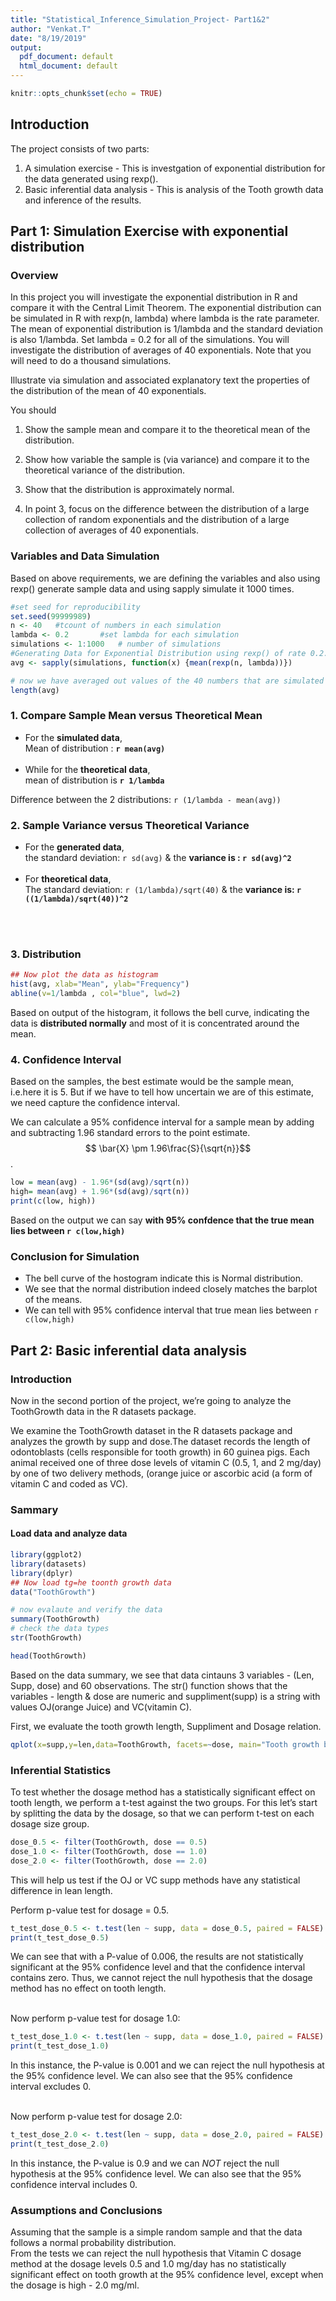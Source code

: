 ```yaml
---
title: "Statistical_Inference_Simulation_Project- Part1&2"
author: "Venkat.T"
date: "8/19/2019"
output:
  pdf_document: default
  html_document: default
---
```


```r
knitr::opts_chunk$set(echo = TRUE)
```

## Introduction

The project consists of two parts:

1. A simulation exercise - This is investgation of exponential distribution for the data generated using rexp().
2. Basic inferential data analysis - This is analysis of the Tooth growth data and inference of the results.



## Part 1: Simulation Exercise with exponential distribution

### Overview
In this project you will investigate the exponential distribution in R and compare it with the Central Limit Theorem. The exponential distribution can be simulated in R with rexp(n, lambda) where lambda is the rate parameter. The mean of exponential distribution is 1/lambda and the standard deviation is also 1/lambda. Set lambda = 0.2 for all of the simulations. You will investigate the distribution of averages of 40 exponentials. Note that you will need to do a thousand simulations.

Illustrate via simulation and associated explanatory text the properties of the distribution of the mean of 40 exponentials. 

You should

1. Show the sample mean and compare it to the theoretical mean of the distribution.

2. Show how variable the sample is (via variance) and compare it to the theoretical variance of the distribution.

3. Show that the distribution is approximately normal.

4. In point 3, focus on the difference between the distribution of a large collection of random exponentials and the distribution of a large collection of averages of 40 exponentials.


### Variables and Data Simulation
Based on above requirements, we are defining the variables and also using rexp() generate sample data and using sapply simulate it 1000 times.
```r
#set seed for reproducibility
set.seed(99999989)
n <- 40   #tcount of numbers in each simulation
lambda <- 0.2       #set lambda for each simulation
simulations <- 1:1000   # number of simulations
#Generating Data for Exponential Distribution using rexp() of rate 0.2.
avg <- sapply(simulations, function(x) {mean(rexp(n, lambda))})

# now we have averaged out values of the 40 numbers that are simulated 1000 times.
length(avg)
```



### 1. Compare Sample Mean versus Theoretical Mean

- For the __simulated data__,  <br />
Mean of distribution   : __``r mean(avg)`` __
<br />
<br />
- While for the __theoretical data__,  <br />
mean of distribution is __``r 1/lambda``__

Difference between the 2 distributions: ``r (1/lambda - mean(avg))``

### 2. Sample Variance versus Theoretical Variance

- For the __generated data__, <br />
the standard deviation: ``r sd(avg)`` & the __variance is : ``r sd(avg)^2``__
<br />
<br />
- For __theoretical data__, <br />
The standard deviation: ``r (1/lambda)/sqrt(40)`` & the __variance is: ``r ((1/lambda)/sqrt(40))^2``__

<br />
<br />

### 3. Distribution
```r
## Now plot the data as histogram
hist(avg, xlab="Mean", ylab="Frequency")
abline(v=1/lambda , col="blue", lwd=2)
```

Based on output of the histogram, it follows the bell curve, indicating the data is __distributed normally__ and most of it is concentrated around the mean.

### 4. Confidence Interval
Based on the samples, the best estimate would be the sample mean, i.e.here it is 5. But if we have to tell how uncertain we are of this estimate, we need capture the confidence interval.

We can calculate a 95% confidence interval for a sample mean by adding and subtracting 1.96 standard errors to the point estimate.
$$ \bar{X} \pm 1.96\frac{S}{\sqrt{n}}$$.

```r
low = mean(avg) - 1.96*(sd(avg)/sqrt(n))
high= mean(avg) + 1.96*(sd(avg)/sqrt(n))
print(c(low, high))
```

Based on the output we can say __with 95% confdence that the true mean lies between ``r c(low,high)``__

### Conclusion for Simulation

- The bell curve of the hostogram indicate this is Normal distribution.
- We see that the normal distribution indeed closely matches the barplot of the means.
- We can tell with 95% confidence interval that true mean lies between ``r c(low,high)``

## Part 2: Basic inferential data analysis

### Introduction
Now in the second portion of the project, we're going to analyze the ToothGrowth data in the R datasets package.

We examine the ToothGrowth dataset in the R datasets package and analyzes the growth by supp and dose.The dataset records the length of odontoblasts (cells responsible for tooth growth) in 60 guinea pigs. Each animal received one of three dose levels of vitamin C (0.5, 1, and 2 mg/day) by one of two delivery methods, (orange juice or ascorbic acid (a form of vitamin C and coded as VC).

### Sammary
#### Load data and analyze data
```r
library(ggplot2)
library(datasets)
library(dplyr)
## Now load tg=he toonth growth data
data("ToothGrowth")

# now evalaute and verify the data
summary(ToothGrowth)
# check the data types
str(ToothGrowth)

head(ToothGrowth)

```

Based on the data summary, we see that data cintauns 3 variables - (Len, Supp, dose) and 60 observations.
The str() function shows that the variables - length & dose are numeric and suppliment(supp) is a string with values OJ(orange Juice) and VC(vitamin C).

First, we evaluate the tooth growth length, Suppliment and Dosage relation.
```r
qplot(x=supp,y=len,data=ToothGrowth, facets=~dose, main="Tooth growth by supplement type & dosage",xlab="supplement type", ylab="tooth length") + geom_boxplot(aes(fill = supp))

```

### Inferential Statistics

To test whether the dosage method has a statistically significant effect on tooth length, we perform a t-test against the two groups.
For this let's start by splitting the data by the dosage, so that we can perform t-test on each dosage size group.
```r
dose_0.5 <- filter(ToothGrowth, dose == 0.5)
dose_1.0 <- filter(ToothGrowth, dose == 1.0)
dose_2.0 <- filter(ToothGrowth, dose == 2.0)

```
This will help us test if the OJ or VC supp methods have any statistical difference in lean length.

Perform p-value test for dosage = 0.5.
```r
t_test_dose_0.5 <- t.test(len ~ supp, data = dose_0.5, paired = FALSE)
print(t_test_dose_0.5)
```

We can see that with a P-value of 0.006, the results are not statistically significant at the 95% confidence level and that the confidence interval contains zero. Thus, we cannot reject the null hypothesis that the dosage method has no effect on tooth length.

<br />
Now perform p-value test for dosage 1.0:

```r
t_test_dose_1.0 <- t.test(len ~ supp, data = dose_1.0, paired = FALSE)
print(t_test_dose_1.0)

```

In this instance, the P-value is 0.001 and we can reject the null hypothesis at the 95% confidence level. We can also see that the 95% confidence interval excludes 0.

<br />
Now perform p-value test for dosage 2.0:

```r
t_test_dose_2.0 <- t.test(len ~ supp, data = dose_2.0, paired = FALSE)
print(t_test_dose_2.0)

```

In this instance, the P-value is 0.9 and we can *NOT* reject the null hypothesis at the 95% confidence level. We can also see that the 95% confidence interval includes 0.
<br />

### Assumptions and Conclusions

Assuming that the sample is a simple random sample and that the data follows a normal probability distribution. 
<br />
From the tests we can reject the null hypothesis that Vitamin C dosage method at the dosage levels 0.5 and 1.0 mg/day has no statistically significant effect on tooth growth at the 95% confidence level, except when the dosage is high - 2.0 mg/ml.